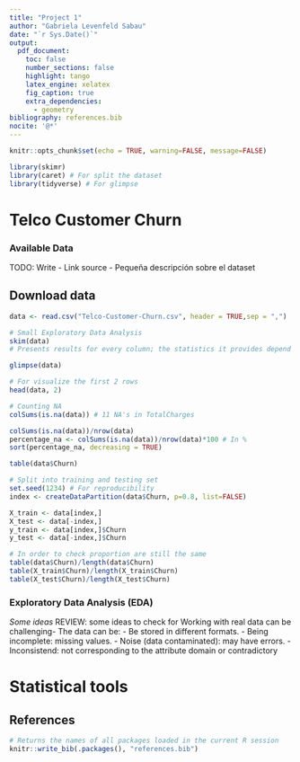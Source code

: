 ```yaml
---
title: "Project 1"
author: "Gabriela Levenfeld Sabau"
date: "`r Sys.Date()`"
output:
  pdf_document:
    toc: false
    number_sections: false
    highlight: tango
    latex_engine: xelatex
    fig_caption: true
    extra_dependencies:
      - geometry
bibliography: references.bib
nocite: '@*'
---
```


```r
knitr::opts_chunk$set(echo = TRUE, warning=FALSE, message=FALSE)
```

```r
library(skimr)
library(caret) # For split the dataset
library(tidyverse) # For glimpse
```

# Telco Customer Churn

### Available Data

TODO: Write
- Link source
- Pequeña descripción sobre el dataset

## Download data

```r
data <- read.csv("Telco-Customer-Churn.csv", header = TRUE,sep = ",")
```


```r
# Small Exploratory Data Analysis
skim(data)
# Presents results for every column; the statistics it provides depend on the class of the variable

glimpse(data)

# For visualize the first 2 rows
head(data, 2)
```


```r
# Counting NA
colSums(is.na(data)) # 11 NA's in TotalCharges

colSums(is.na(data))/nrow(data)
percentage_na <- colSums(is.na(data))/nrow(data)*100 # In %
sort(percentage_na, decreasing = TRUE)
```

```r
table(data$Churn)
```

```r
# Split into training and testing set
set.seed(1234) # For reproducibility
index <- createDataPartition(data$Churn, p=0.8, list=FALSE)

X_train <- data[index,]
X_test <- data[-index,]
y_train <- data[index,]$Churn
y_test <- data[-index,]$Churn

# In order to check proportion are still the same
table(data$Churn)/length(data$Churn)
table(X_train$Churn)/length(X_train$Churn)
table(X_test$Churn)/length(X_test$Churn)
```


### Exploratory Data Analysis (EDA)

*Some ideas*
REVIEW: some ideas to check for
Working with real data can be challenging-
The data can be:
- Be stored in different formats.
- Being incomplete: missing values.
- Noise (data contaminated): may have errors.
- Inconsistend: not corresponding to the attribute domain or contradictory

# Statistical tools



## References

```r
# Returns the names of all packages loaded in the current R session
knitr::write_bib(.packages(), "references.bib")
```

<div id="refs"></div>
